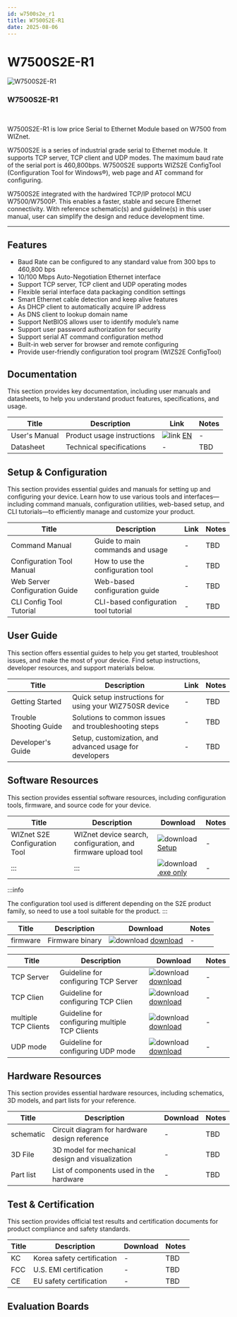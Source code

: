 ```yaml
---
id: w7500s2e_r1
title: W7500S2E-R1
date: 2025-08-06
---
```



# W7500S2E-R1

<div className="main-card">
  <img src="/img/products/w5500s2e-z1/500k_w7500s2e_r1.jpg" alt="W7500S2E-R1" />
  <div>
    <h3>W7500S2E-R1</h3>
    <br />
    <p>
      W7500S2E-R1 is low price Serial to Ethernet Module based on W7500 from WIZnet.
    </p>
  </div>
</div>

W7500S2E is a series of industrial grade serial to Ethernet module. It supports TCP server, TCP client and UDP modes. The maximum baud rate of the serial port is 460,800bps. W7500S2E supports WIZS2E ConfigTool (Configuration Tool for Windows®), web page and AT command for configuring.

W7500S2E integrated with the hardwired TCP/IP protocol MCU W7500/W7500P. This enables a faster, stable and secure Ethernet connectivity. With reference schematic(s) and guideline(s) in this user manual, user can simplify the design and reduce development time.

-----


## Features

  - Baud Rate can be configured to any standard value from 300 bps to 460,800 bps
  - 10/100 Mbps Auto-Negotiation Ethernet interface
  - Support TCP server, TCP client and UDP operating modes
  - Flexible serial interface data packaging condition settings
  - Smart Ethernet cable detection and keep alive features
  - As DHCP client to automatically acquire IP address
  - As DNS client to lookup domain name
  - Support NetBIOS allows user to identify module’s name
  - Support user password authorization for security
  - Support serial AT command configuration method
  - Built-in web server for browser and remote configuring
  - Provide user-friendly configuration tool program (WIZS2E ConfigTool)


## Documentation

This section provides key documentation, including user manuals and datasheets, to help you understand product features, specifications, and usage.

| Title | Description | Link | Notes |
|-------|-------------|------|-------|
| User's Manual  | Product usage instructions | ![link](\img\docs_icon_small.png) [EN](/img/products/w5500s2e-z1/w7500s2e-user-manual-v13.pdf) | - |
| Datasheet | Technical specifications | - | TBD |


## Setup & Configuration

This section provides essential guides and manuals for setting up and configuring your device.
Learn how to use various tools and interfaces—including command manuals, configuration utilities, web-based setup, and CLI tutorials—to efficiently manage and customize your product.

| Title | Description | Link | Notes |
|-------|-------------|------|-------|
| Command Manual | Guide to main commands and usage | - | TBD |
| Configuration Tool Manual | How to use the configuration tool | - | TBD |
| Web Server Configuration Guide | Web-based configuration guide | - | TBD |
| CLI Config Tool Tutorial | CLI-based configuration tool tutorial | - | TBD |


## User Guide

This section offers essential guides to help you get started, troubleshoot issues, and make the most of your device. Find setup instructions, developer resources, and support materials below.

| Title | Description | Link | Notes |
|-------|-------------|------|-------|
| Getting Started | Quick setup instructions for using your WIZ750SR device | - | TBD |
| Trouble Shooting Guide | Solutions to common issues and troubleshooting steps | - | TBD |
| Developer's Guide | Setup, customization, and advanced usage for developers | - | TBD |


## Software Resources

This section provides essential software resources, including configuration tools, firmware, and source code for your device.

<Tabs>
  <TabItem value="tool" label="Tools" default>
      
  | Title | Description | Download | Notes |
  |-------|-------------|----------|-------|
  | WIZnet S2E Configuration Tool | WIZnet device search, configuration, and firmware upload tool | ![download](/img/products/w5500/w5500_evb/icons/download.png) [Setup](/img/products/w5500s2e-z1/wizs2e_configtool_v1.0.1.3_setup.zip) | - |
  | ::: | ::: | ![download](/img/products/w5500/w5500_evb/icons/download.png) [.exe only](/img/products/w5500s2e-z1/wizs2e_configtool_v1.0.1.3.zipl) | - |

  :::info

  The configuration tool used is different depending on the S2E product family, so need to use a tool suitable for the product.
  :::
  </TabItem>
  <TabItem value="firmware" label="Firmware" default>

  | Title | Description | Download | Notes |
  |-------|-------------|----------|-------|
  | firmware | Firmware binary  | ![download](/img/products/w5500/w5500_evb/icons/download.png) [download](/img/products/w5500s2e-z1/w7500s2e-app-r1-v2.9.zip) | - |
  
  </TabItem>

  <TabItem value="application_note" label="Application Note" default>

  | Title | Description | Download | Notes |
  |-------|-------------|----------|-------|
  | TCP Server | Guideline for configuring TCP Server | ![download](/img/products/w5500/w5500_evb/icons/download.png) [download](/img/products/w5500s2e-z1/guideline_for_configure_the_s2e_as_tcp_server_by_mcu_v1.1.zip) | - |
  | TCP Clien | Guideline for configuring TCP Clien | ![download](/img/products/w5500/w5500_evb/icons/download.png) [download](/img/products/w5500s2e-z1/guideline_for_configure_the_s2e_as_tcp_client_by_mcu_v1.1.zip) | - |
  | multiple TCP Clients | Guideline for configuring multiple TCP Clients | ![download](/img/products/w5500/w5500_evb/icons/download.png) [download](/img/products/w5500s2e-z1/guideline_for_configuring_the_s2e_as_multiple_tcp_clients_by_mcu_v1.0_.pdf) | - |
  | UDP mode | Guideline for configuring UDP mode | ![download](/img/products/w5500/w5500_evb/icons/download.png) [download](/img/products/w5500s2e-z1/guideline_for_configuring_the_s2e_into_udp_mode_by_mcu_v1.1.zip) | - |  

  </TabItem>
</Tabs>
 

## Hardware Resources

This section provides essential hardware resources, including schematics, 3D models, and part lists for your reference.

| Title | Description | Download | Notes |
|-------|-------------|----------|-------|
| schematic | Circuit diagram for hardware design reference | - | TBD |
| 3D File | 3D model for mechanical design and visualization | - | TBD |
| Part list | List of components used in the hardware | - | TBD | 


## Test & Certification

This section provides official test results and certification documents for product compliance and safety standards.

| Title | Description | Download | Notes |
|-------|-------------|----------|-------|
| KC | Korea safety certification | - | TBD |
| FCC | U.S. EMI certification | - | TBD |
| CE | EU safety certification | - | TBD |


## Evaluation Boards

